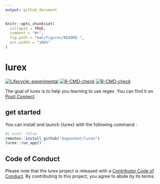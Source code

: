 ```yaml
---
output: github_document
---
```


<!-- README.md is generated from README.Rmd. Please edit that file -->

```r
knitr::opts_chunk$set(
  collapse = TRUE,
  comment = "#>",
  fig.path = "man/figures/README-",
  out.width = "100%"
)
```

# lurex

<!-- badges: start -->
[![Lifecycle: experimental](https://img.shields.io/badge/lifecycle-experimental-orange.svg)](https://lifecycle.r-lib.org/articles/stages.html#experimental)
[![R-CMD-check](https://github.com/dagousket/lurex/actions/workflows/check-format-deploy.yaml/badge.svg)](https://github.com/dagousket/lurex/actions/workflows/check-format-deploy.yaml)
[![R-CMD-check](https://github.com/dagousket/lurex/actions/workflows/R-CMD-check.yaml/badge.svg)](https://github.com/dagousket/lurex/actions/workflows/R-CMD-check.yaml)
<!-- badges: end -->

The goal of lurex is to help you learning to use regex. You can find it on [Posit Connect](https://connect.thinkr.fr/lurex/).

## get started

You can install and launch {lurex} with the following command :

```r
#| eval: false
remotes::install_github("dagousket/lurex")
lurex::run_app()
```

## Code of Conduct

  Please note that the lurex project is released with a [Contributor Code of Conduct](https://contributor-covenant.org/version/2/1/CODE_OF_CONDUCT.html). By contributing to this project, you agree to abide by its terms.
